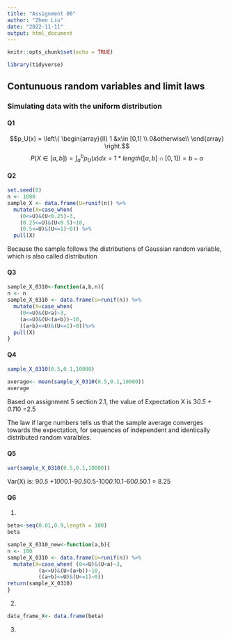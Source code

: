 ```yaml
---
title: "Assignment 06"
author: "Zhen Liu"
date: "2022-11-11"
output: html_document
---
```


```r
knitr::opts_chunk$set(echo = TRUE)
```


```r
library(tidyverse)
```
## Contunuous random variables and limit laws
### Simulating data with the uniform distribution


#### Q1 

$$p_U(x) =   \left\{
\begin{array}{ll}
      1 &x\in [0,1] \\
      0&otherwise\\
\end{array} 
\right.$$
$$P(X\in[a,b]) = \int_{a}^{b}p_U(x)dx = 1 *length ([a,b]\cap[0,1]) = b-a$$

#### Q2

```r
set.seed(0) 
n <- 1000 
sample_X <- data.frame(U=runif(n)) %>% 
  mutate(X=case_when(
    (0<=U)&(U<0.25)~3,
    (0.25<=U)&(U<0.5)~10, 
    (0.5<=U)&(U<=1)~0)) %>% 
  pull(X)
```

Because the sample follows the distributions of Gaussian random variable, which is also called distribution

#### Q3 

```r
sample_X_0310<-function(a,b,n){
n <- n
sample_X_0310 <- data.frame(U=runif(n)) %>%
  mutate(X=case_when( 
    (0<=U)&(U<a)~3,
    (a<=U)&(U<(a+b))~10,
    ((a+b)<=U)&(U<=1)~0))%>% 
  pull(X)
}

```

#### Q4

```r
sample_X_0310(0.5,0.1,10000)

```
```r
average<- mean(sample_X_0310(0.5,0.1,10000))
average
```

Based on assignment 5 section 2.1, the value of Expectation X is 3*0.5 + 0.1*10 =2.5

The law if large numbers tells us that the sample average converges towards the expectation, for sequences of independent and identically distributed random varaibles.

#### Q5

```r
var(sample_X_0310(0.5,0.1,10000))
```

Var(X) is: 9*0.5 +100*0.1-9*0.5*0.5-100*0.1*0.1-60*0.5*0.1 = 8.25


#### Q6
1.
```r

beta<-seq(0.01,0.9,length = 100)
beta
```
```r
sample_X_0310_new<-function(a,b){
n <- 100
sample_X_0310 <- data.frame(U=runif(n)) %>%
  mutate(X=case_when( (0<=U)&(U<a)~3,
          (a<=U)&(U<(a+b))~10,
          ((a+b)<=U)&(U<=1)~0))
return(sample_X_0310)
}

```

2. 
```r
data_frame_X<- data.frame(beta)

```
3. 
```r


```


